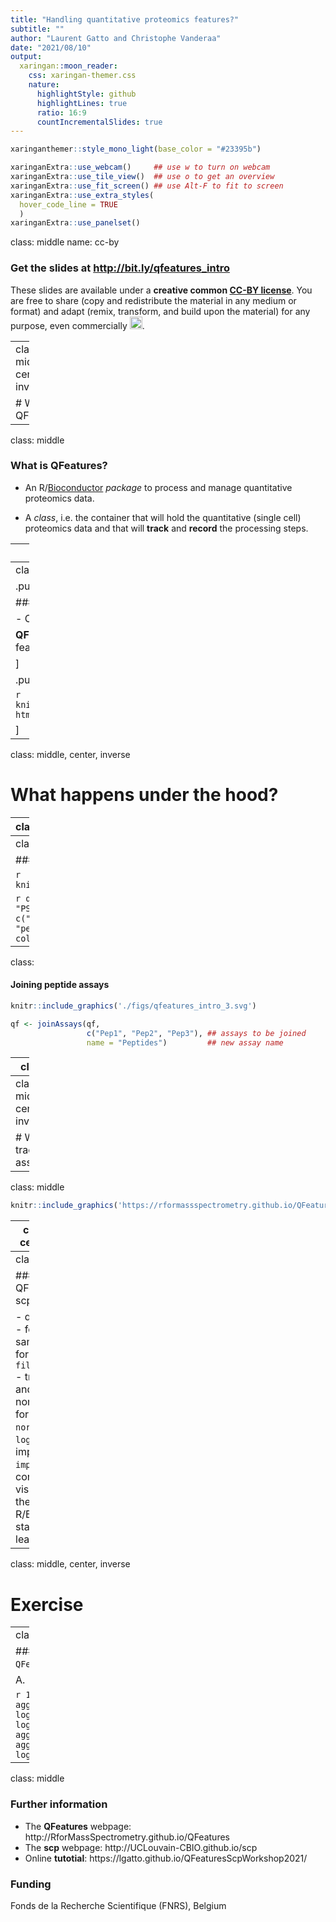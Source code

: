 ```yaml
---
title: "Handling quantitative proteomics features?"
subtitle: ""
author: "Laurent Gatto and Christophe Vanderaa"
date: "2021/08/10"
output:
  xaringan::moon_reader:
    css: xaringan-themer.css
    nature:
      highlightStyle: github
      highlightLines: true
      ratio: 16:9
      countIncrementalSlides: true
---
```


```r
xaringanthemer::style_mono_light(base_color = "#23395b")
```

```r
xaringanExtra::use_webcam()     ## use w to turn on webcam
xaringanExtra::use_tile_view()  ## use o to get an overview
xaringanExtra::use_fit_screen() ## use Alt-F to fit to screen
xaringanExtra::use_extra_styles(
  hover_code_line = TRUE
  )
xaringanExtra::use_panelset()
```


class: middle
name: cc-by

### Get the slides at [http://bit.ly/qfeatures_intro](http://bit.ly/qfeatures_intro)

These slides are available under a **creative common
[CC-BY license](http://creativecommons.org/licenses/by/4.0/)**. You are
free to share (copy and redistribute the material in any medium or
format) and adapt (remix, transform, and build upon the material) for
any purpose, even commercially
<img height="20px" alt="CC-BY" src="https://raw.githubusercontent.com/UCLouvain-CBIO/scp-teaching/main/img/cc1.jpg" />.


---
class: middle, center, inverse

# What is QFeatures?

---

class: middle

### What is QFeatures?

- An R/[Bioconductor](http://www.bioconductor.org/packages/QFeatures)
  *package* to process and manage quantitative proteomics data.

- A *class*, i.e. the container that will hold the quantitative
  (single cell) proteomics data and that will **track** and **record**
  the processing steps.

---
class: middle, center, inverse

# Feature aggregation in proteomics

---
class: middle


.pull-left[

### Feature aggregation in proteomics

- One or more PSMs are aggregated into peptides.
- One or more peptides are aggregated into protein groups.

**QFeatures** does this in a consistent and reproducible way and
records these steps, so that one can easily **track** features across
levels.

]

.pull-right[

```r
knitr::include_graphics('https://rformassspectrometry.github.io/QFeatures/articles/QFeatures_files/figure-html/featuresplot-1.png')
```

]

---
class: middle, center, inverse

# What happens under the hood?

---
class: 


.panelset[
.panel[.panel-name[QFeatures]

A **QFeatures** object containing three **assays**, named PSM1, PSM2
and PSM3. Each assay contains quantitative data for a set of features
(rows) and samples (columns). The **QFeatures** object also contains
sample annotations matching columns across all assays.

```r
knitr::include_graphics('./figs/qfeatures_intro_1.svg')
```

Such a **QFeatures** object can be created with the [`readSCP()`]()
function.

]

.panel[.panel-name[assay]

```r
suppressPackageStartupMessages(library("QFeatures"))
data(feat1)
DT::datatable(cbind(assay(feat1[[1]]), data.frame('...' = rep("", 10)), rowData(feat1[[1]])))
```

]

.panel[.panel-name[colData]

```r
cd <- data.frame(sample = paste0("S", 1:36),
                 LC_batch = rep(paste0("LC", 1:3), each = 12),
                 type = rep(c("carrier", "empty", "cellA", "cellB", "cellC",
                              "blank", "cellA", "cellB", "cellC",
                              "cellA", "cellB", "cellC"), 3))
DT::datatable(cd)
```

]

]
---
class: 

#### Aggregating PSMs to peptides


```r
knitr::include_graphics('./figs/qfeatures_intro_2.svg')
```

```r
qf <- aggregateFeaturesOverAssays(qf,
                                  i = c("PSM1", "PSM2", "PSM3"),    ## assays to be aggregated
                                  name = c("Pep1", "Pep2", "Pep3"), ## new assay name
                                  fcol = "peptide",                 ## what to aggregate
                                  fun = colMedians)                 ## how to aggregate
```

---
class: 

#### Joining peptide assays

```r
knitr::include_graphics('./figs/qfeatures_intro_3.svg')
```

```r
qf <- joinAssays(qf,
                 c("Pep1", "Pep2", "Pep3"), ## assays to be joined
                 name = "Peptides")         ## new assay name
```

---
class: 

#### Aggregate peptides into proteins

```r
knitr::include_graphics('./figs/qfeatures_intro_4.svg')
```

```r
qf <- aggregateFeatures(qf,
                        "Peptides",        ## assay to be aggregated
                        "Protein",         ## new assay name
                        name = "proteins", ## what to aggregate
                        fun = colMedians)  ## how to aggregate

```

---
class: middle, center, inverse

# Why tracking assays

---
class: middle

```r
knitr::include_graphics('https://rformassspectrometry.github.io/QFeatures/articles/QFeatures_files/figure-html/plotstat-1.png')
```



---
class: middle, center, inverse

# More with QFeatures and scp

---
class: middle

### More with QFeatures and scp

- quality control
- feature and sample filtering, for example `filterFeatures()`
- transformation and normalisation, for example `normalize()`, `logTransform()`
- imputation with `impute()`
- batch correction
- visualisaton
- the full R/Bioconductor  statistical learning toolkit


---
class: middle, center, inverse

# Exercise

---
class: middle

#### Match the code to the `QFeatures` object structure.


A.
```r
knitr::include_graphics('./figs/qf_plot_qst1.png')
```
B.
```r
knitr::include_graphics('./figs/qf_plot_qst2.png')
```
C.
```r
knitr::include_graphics('./figs/qf_plot_qst3.png')
```

```r
1. joinAssays(); aggregateFeatures(); logTranform()
2. logTransfrom(); joinAssays(); aggregateFeatures()
3. aggregateFeaturesOverAssays(); logTransform(); joinAssays()
```


---
class: middle

### Further information

- The **QFeatures** webpage: http://RforMassSpectrometry.github.io/QFeatures
- The **scp** webpage: http://UCLouvain-CBIO.github.io/scp
- Online **tutotial**: https://lgatto.github.io/QFeaturesScpWorkshop2021/

### Funding

Fonds de la Recherche Scientifique (FNRS), Belgium


